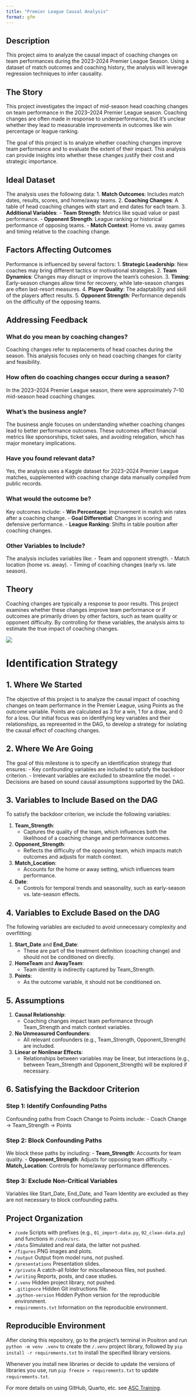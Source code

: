 ```yaml
---
title: "Premier League Causal Analysis"
format: gfm
---
```


## Description

This project aims to analyze the causal impact of coaching changes on team performances during the 2023-2024 Premier League Season. Using a dataset of match outcomes and coaching history, the analysis will leverage regression techniques to infer causality.

## The Story
This project investigates the impact of mid-season head coaching changes on team performance in the 2023–2024 Premier League season. Coaching changes are often made in response to underperformance, but it’s unclear whether they lead to measurable improvements in outcomes like win percentage or league ranking.

The goal of this project is to analyze whether coaching changes improve team performance and to evaluate the extent of their impact. This analysis can provide insights into whether these changes justify their cost and strategic importance.

## Ideal Dataset
The analysis uses the following data:
1. **Match Outcomes**: Includes match dates, results, scores, and home/away teams.
2. **Coaching Changes**: A table of head coaching changes with start and end dates for each team.
3. **Additional Variables**:
   - **Team Strength**: Metrics like squad value or past performance.
   - **Opponent Strength**: League ranking or historical performance of opposing teams.
   - **Match Context**: Home vs. away games and timing relative to the coaching change.

## Factors Affecting Outcomes
Performance is influenced by several factors:
1. **Strategic Leadership**: New coaches may bring different tactics or motivational strategies.
2. **Team Dynamics**: Changes may disrupt or improve the team's cohesion.
3. **Timing**: Early-season changes allow time for recovery, while late-season changes are often last-resort measures.
4. **Player Quality**: The adaptability and skill of the players affect results.
5. **Opponent Strength**: Performance depends on the difficulty of the opposing teams.

## Addressing Feedback

### What do you mean by coaching changes?
Coaching changes refer to replacements of head coaches during the season. This analysis focuses only on head coaching changes for clarity and feasibility.

### How often do coaching changes occur during a season?
In the 2023–2024 Premier League season, there were approximately 7–10 mid-season head coaching changes.

### What's the business angle?
The business angle focuses on understanding whether coaching changes lead to better performance outcomes. These outcomes affect financial metrics like sponsorships, ticket sales, and avoiding relegation, which has major monetary implications.

### Have you found relevant data?
Yes, the analysis uses a Kaggle dataset for 2023–2024 Premier League matches, supplemented with coaching change data manually compiled from public records.

### What would the outcome be?
Key outcomes include:
- **Win Percentage**: Improvement in match win rates after a coaching change.
- **Goal Differential**: Changes in scoring and defensive performance.
- **League Ranking**: Shifts in table position after coaching changes.

### Other Variables to Include?
The analysis includes variables like:
- Team and opponent strength.
- Match location (home vs. away).
- Timing of coaching changes (early vs. late season).

## Theory
Coaching changes are typically a response to poor results. This project examines whether these changes improve team performance or if outcomes are primarily driven by other factors, such as team quality or opponent difficulty. By controlling for these variables, the analysis aims to estimate the true impact of coaching changes.

![](figures/UpdatedDag.png){fig-align="center"}


# Identification Strategy

## 1. Where We Started

The objective of this project is to analyze the causal impact of coaching changes on team performance in the Premier League, using Points as the outcome variable. Points are calculated as 3 for a win, 1 for a draw, and 0 for a loss. Our initial focus was on identifying key variables and their relationships, as represented in the DAG, to develop a strategy for isolating the causal effect of coaching changes.

## 2. Where We Are Going

The goal of this milestone is to specify an identification strategy that ensures: 
- Key confounding variables are included to satisfy the backdoor criterion. 
- Irrelevant variables are excluded to streamline the model. 
- Decisions are based on sound causal assumptions supported by the DAG.

## 3. Variables to Include Based on the DAG

To satisfy the backdoor criterion, we include the following variables:

1. **Team_Strength**:
   - Captures the quality of the team, which influences both the likelihood of a coaching change and performance outcomes.

2. **Opponent_Strength**:
   - Reflects the difficulty of the opposing team, which impacts match outcomes and adjusts for match context.

3. **Match_Location**:
   - Accounts for the home or away setting, which influences team performance.

4. **Date**:
   - Controls for temporal trends and seasonality, such as early-season vs. late-season effects.

## 4. Variables to Exclude Based on the DAG

The following variables are excluded to avoid unnecessary complexity and overfitting:

1. **Start_Date** and **End_Date**:
   - These are part of the treatment definition (coaching change) and should not be conditioned on directly.

2. **HomeTeam** and **AwayTeam**:
   - Team identity is indirectly captured by Team_Strength.

3. **Points**:
   - As the outcome variable, it should not be conditioned on.

## 5. Assumptions

1. **Causal Relationship**:
   - Coaching changes impact team performance through Team_Strength and match context variables.

2. **No Unmeasured Confounders**:
   - All relevant confounders (e.g., Team_Strength, Opponent_Strength) are included.

3. **Linear or Nonlinear Effects**:
   - Relationships between variables may be linear, but interactions (e.g., between Team_Strength and Opponent_Strength) will be explored if necessary.

## 6. Satisfying the Backdoor Criterion

### Step 1: Identify Confounding Paths
Confounding paths from Coach Change to Points include:
- Coach Change → Team_Strength → Points

### Step 2: Block Confounding Paths
We block these paths by including: 
- **Team_Strength**: Accounts for team quality. 
- **Opponent_Strength**: Adjusts for opposing team difficulty. 
- **Match_Location**: Controls for home/away performance differences.

### Step 3: Exclude Non-Critical Variables
Variables like Start_Date, End_Date, and Team Identity are excluded as they are not necessary to block confounding paths.



## Project Organization

- `/code` Scripts with prefixes (e.g., `01_import-data.py`, `02_clean-data.py`) and functions in `/code/src`.
- `/data` Simulated and real data, the latter not pushed.
- `/figures` PNG images and plots.
- `/output` Output from model runs, not pushed.
- `/presentations` Presentation slides.
- `/private` A catch-all folder for miscellaneous files, not pushed.
- `/writing` Reports, posts, and case studies.
- `/.venv` Hidden project library, not pushed.
- `.gitignore` Hidden Git instructions file.
- `.python-version` Hidden Python version for the reproducible environment.
- `requirements.txt` Information on the reproducible environment.

## Reproducible Environment

After cloning this repository, go to the project's terminal in Positron and run `python -m venv .venv` to create the `/.venv` project library, followed by `pip install -r requirements.txt` to install the specified library versions.

Whenever you install new libraries or decide to update the versions of libraries you use, run `pip freeze > requirements.txt` to update `requirements.txt`.

For more details on using GitHub, Quarto, etc. see [ASC Training](https://github.com/marcdotson/asc-training).
